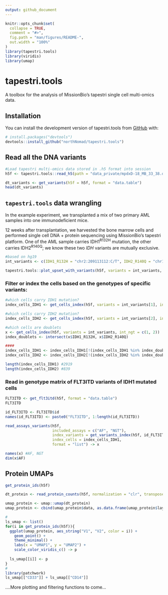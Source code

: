 ```yaml
---
output: github_document
---
```


<!-- README.md is generated from README.Rmd. Please edit that file -->

```r
knitr::opts_chunk$set(
  collapse = TRUE,
  comment = "#>",
  fig.path = "man/figures/README-",
  out.width = "100%"
)
library(tapestri.tools)
library(viridis)
library(umap)
```

# tapestri.tools

<!-- badges: start -->

<!-- badges: end -->

A toolbox for the analysis of MissionBio's tapestri single cell multi-omics data.

## Installation

You can install the development version of tapestri.tools from [GitHub](https://github.com/) with:

``` r
# install.packages("devtools")
devtools::install_github("northNomad/tapestri.tools")
```

## Read all the DNA variants

```r
#Load tapestri multi-omics data stored in .h5 format into session
h5f <- tapestri.tools::read_h5(path = "data_private/mpdxD-18_MB_33_38.dna+protein.h5")

dt_variants <- get_variants(h5f = h5f, format = "data.table")
head(dt_variants)
```

## `tapestri.tools` data wrangling

In the example experiment, we transplanted a mix of two primary AML samples into one immunodeficient mice.

12 weeks after transplantation, we harvested the bone marrow cells and performed single cell DNA + protein sequencing using MissionBio's tapestri platform. One of the AML sample carries IDH1^R132H^ mutation, the other carries IDH2^R140Q^; we know these two *IDH* variants are mutually exclusive.

```r
#based on hg19
int_variants <- c(IDH1_R132H = "chr2:209113112:C/T", IDH2_R140Q = "chr15:90631934:C/T")

tapestri.tools::plot_upset_with_variants(h5f, variants = int_variants, unknown = "unknown_to_ref")
```


### Filter or index the cells based on the genotypes of specific variants:

```r
#which cells carry IDH1 mutation? 
index_cells_IDH1 <- get_cells_index(h5f, variants = int_variants[1], int_ngt = c(1, 2)) 

#which cells carry IDH2 mutation?
index_cells_IDH2 <- get_cells_index(h5f, variants = int_variants[2], int_ngt = c(1, 2))

#which cells are doublets 
x <- get_cells_index(h5f, variants = int_variants, int_ngt = c(1, 2)) 
index_doublets <- intersect(x$IDH1_R132H, x$IDH2_R140Q)

####
index_cells_IDH1 <- index_cells_IDH1[!(index_cells_IDH1 %in% index_doublets)]
index_cells_IDH2 <- index_cells_IDH2[!(index_cells_IDH2 %in% index_doublets)]

length(index_cells_IDH1) #2919
length(index_cells_IDH2) #839
```


### Read in genotype matrix of FLT3ITD variants of IDH1 mutated cells
```r
FLT3ITD <- get_flt3itd(h5f, format = "data.table")
FLT3ITD
```


```r
id_FLT3ITD <- FLT3ITD$id
names(id_FLT3ITD) <- paste0("FLT3ITD", 1:length(id_FLT3ITD))

read_assays_variants(h5f, 
                     included_assays = c("AF", "NGT"),
                     index_variants = get_variants_index(h5f, id_FLT3ITD),
                     index_cells = index_cells_IDH1,  
                     format = "list") -> x

names(x) #AF, NGT
dim(x$AF)
```


## Protein UMAPs
```r
get_protein_ids(h5f)
```

```r
dt_protein <- read_protein_counts(h5f, normalization = "clr", transpose = TRUE) %>% as.data.frame() 

umap_protein <- umap::umap(dt_protein)
umap_protein <- cbind(umap_protein$data, as.data.frame(umap_protein$layout))

#
ls_umap <- list()
for(i in get_protein_ids(h5f)){
  ggplot(umap_protein, aes_string("V1", "V2", color = i)) + 
    geom_point() + 
    theme_minimal() + 
    labs(x = "UMAP1", y = "UMAP2") +
    scale_color_viridis_c() -> p
  
  ls_umap[[i]] <- p
}
#
library(patchwork)
ls_umap[["CD33"]] + ls_umap[["CD14"]]
```
....More plotting and filtering functions to come...
